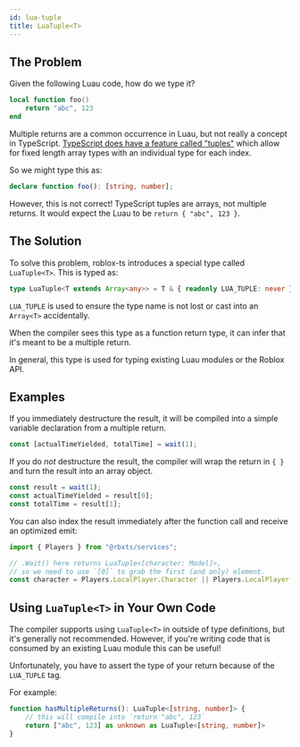 ```yaml
---
id: lua-tuple
title: LuaTuple<T>
---
```



## The Problem

Given the following Luau code, how do we type it?

```lua
local function foo()
	return "abc", 123
end
```

Multiple returns are a common occurrence in Luau, but not really a concept in TypeScript. [TypeScript does have a feature called "tuples"](https://www.typescriptlang.org/docs/handbook/basic-types.html#tuple) which allow for fixed length array types with an individual type for each index.

So we might type this as:
```ts
declare function foo(): [string, number];
```

However, this is not correct! TypeScript tuples are arrays, not multiple returns. It would expect the Luau to be `return { "abc", 123 }`.

## The Solution

To solve this problem, roblox-ts introduces a special type called `LuaTuple<T>`. This is typed as:
```ts
type LuaTuple<T extends Array<any>> = T & { readonly LUA_TUPLE: never };
```

`LUA_TUPLE` is used to ensure the type name is not lost or cast into an `Array<T>` accidentally.

When the compiler sees this type as a function return type, it can infer that it's meant to be a multiple return.

In general, this type is used for typing existing Luau modules or the Roblox API.

## Examples

If you immediately destructure the result, it will be compiled into a simple variable declaration from a multiple return.
```ts
const [actualTimeYielded, totalTime] = wait(1);
```

If you do _not_ destructure the result, the compiler will wrap the return in `{ }` and turn the result into an array object.
```ts
const result = wait(1);
const actualTimeYielded = result[0];
const totalTime = result[1];
```

You can also index the result immediately after the function call and receive an optimized emit:
```ts
import { Players } from "@rbxts/services";

// .Wait() here returns LuaTuple<[character: Model]>,
// so we need to use `[0]` to grab the first (and only) element.
const character = Players.LocalPlayer.Character || Players.LocalPlayer.CharacterAdded.Wait()[0];
```

## Using `LuaTuple<T>` in Your Own Code

The compiler supports using `LuaTuple<T>` in outside of type definitions, but it's generally not recommended. However, if you're writing code that is consumed by an existing Luau module this can be useful!

Unfortunately, you have to assert the type of your return because of the `LUA_TUPLE` tag.

For example:
```ts
function hasMultipleReturns(): LuaTuple<[string, number]> {
	// this will compile into `return "abc", 123`
	return ["abc", 123] as unknown as LuaTuple<[string, number]>
}
```

